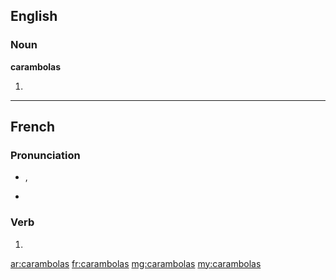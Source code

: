 ==English==

===Noun===
'''carambolas'''

# {{plural of|carambola}}

----

==French==

===Pronunciation===
* {{IPA|lang=fr|/ka.ʁɑ̃.bɔ.la/}}, {{X-SAMPA|/ka.RA~.bO.la/|lang=fr}}
* {{homophones|carambola|carambolât}}

===Verb===
{{fr-verb-form}}

# {{conjugation of|caramboler||2|s|[[past historic]]|lang=fr}}

[[ar:carambolas]]
[[fr:carambolas]]
[[mg:carambolas]]
[[my:carambolas]]